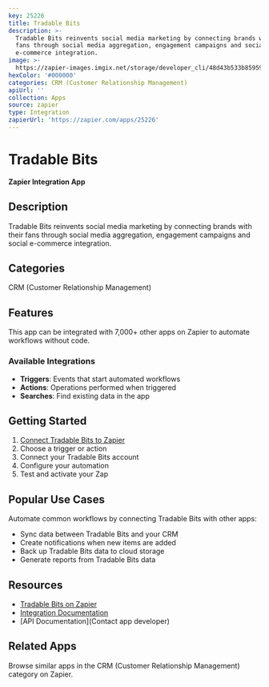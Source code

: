 ```yaml
---
key: 25226
title: Tradable Bits
description: >-
  Tradable Bits reinvents social media marketing by connecting brands with their
  fans through social media aggregation, engagement campaigns and social
  e-commerce integration.
image: >-
  https://zapier-images.imgix.net/storage/developer_cli/48d43b533b859594d1be7209e723bb20.png?auto=format%2Ccompress&ixlib=python-3.0.0&q=50
hexColor: '#000000'
categories: CRM (Customer Relationship Management)
apiUrl: ''
collection: Apps
source: zapier
type: Integration
zapierUrl: 'https://zapier.com/apps/25226'
---
```

# Tradable Bits

**Zapier Integration App**

## Description

Tradable Bits reinvents social media marketing by connecting brands with their fans through social media aggregation, engagement campaigns and social e-commerce integration.

## Categories

CRM (Customer Relationship Management)

## Features

This app can be integrated with 7,000+ other apps on Zapier to automate workflows without code.

### Available Integrations

- **Triggers**: Events that start automated workflows
- **Actions**: Operations performed when triggered
- **Searches**: Find existing data in the app

## Getting Started

1. [Connect Tradable Bits to Zapier](https://zapier.com/apps/25226)
2. Choose a trigger or action
3. Connect your Tradable Bits account
4. Configure your automation
5. Test and activate your Zap

## Popular Use Cases

Automate common workflows by connecting Tradable Bits with other apps:

- Sync data between Tradable Bits and your CRM
- Create notifications when new items are added
- Back up Tradable Bits data to cloud storage
- Generate reports from Tradable Bits data

## Resources

- [Tradable Bits on Zapier](https://zapier.com/apps/25226)
- [Integration Documentation](https://zapier.com/apps/25226/integrations)
- [API Documentation](Contact app developer)

## Related Apps

Browse similar apps in the CRM (Customer Relationship Management) category on Zapier.
